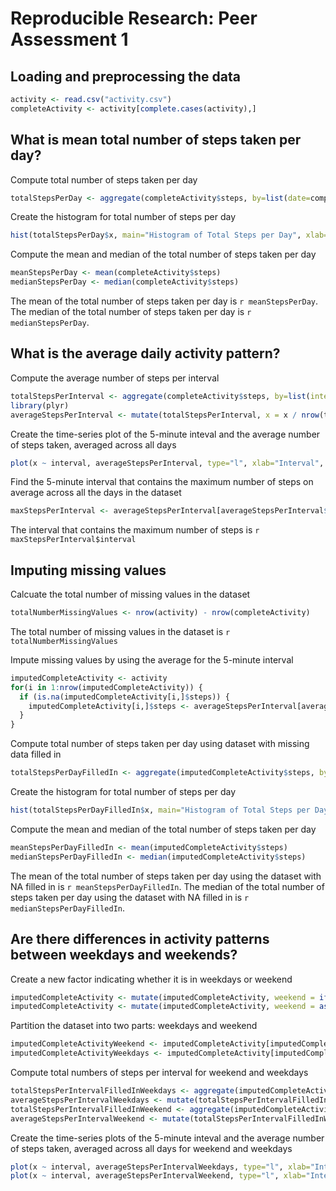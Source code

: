 # Reproducible Research: Peer Assessment 1 #

## Loading and preprocessing the data ##

```r
activity <- read.csv("activity.csv")
completeActivity <- activity[complete.cases(activity),]
```

## What is mean total number of steps taken per day? ##
Compute total number of steps taken per day
```r
totalStepsPerDay <- aggregate(completeActivity$steps, by=list(date=completeActivity$date), FUN=sum)
```

Create the histogram for total number of steps per day
```r
hist(totalStepsPerDay$x, main="Histogram of Total Steps per Day", xlab="Total Number of Steps per Day")
```

Compute the mean and median of the total number of steps taken per day
```r
meanStepsPerDay <- mean(completeActivity$steps)
medianStepsPerDay <- median(completeActivity$steps)
```

The mean of the total number of steps taken per day is `r meanStepsPerDay`.
The median of the total number of steps taken per day is `r medianStepsPerDay`.

## What is the average daily activity pattern? ##
Compute the average number of steps per interval
```r
totalStepsPerInterval <- aggregate(completeActivity$steps, by=list(interval=completeActivity$interval), FUN=sum)
library(plyr)
averageStepsPerInterval <- mutate(totalStepsPerInterval, x = x / nrow(totalStepsPerDay))
```

Create the time-series plot of the 5-minute inteval and the average number of steps taken, averaged across all days
```r
plot(x ~ interval, averageStepsPerInterval, type="l", xlab="Interval", ylab="Average Number of Steps", main="Time Series of the Average Number of Steps Taken")
```

Find the 5-minute interval that contains the maximum number of steps on average across all the days in the dataset
```r
maxStepsPerInterval <- averageStepsPerInterval[averageStepsPerInterval$x == max(averageStepsPerInterval$x),]
```
The interval that contains the maximum number of steps is `r maxStepsPerInterval$interval`

## Imputing missing values ##
Calcuate the total number of missing values in the dataset
```r
totalNumberMissingValues <- nrow(activity) - nrow(completeActivity)
```
The total number of missing values in the dataset is `r totalNumberMissingValues`

Impute missing values by using the average for the 5-minute interval
```r
imputedCompleteActivity <- activity
for(i in 1:nrow(imputedCompleteActivity)) {
  if (is.na(imputedCompleteActivity[i,]$steps)) {
    imputedCompleteActivity[i,]$steps <- averageStepsPerInterval[averageStepsPerInterval$interval == imputedCompleteActivity[i,]$interval,]$x
  }
}
```

Compute total number of steps taken per day using dataset with missing data filled in
```r
totalStepsPerDayFilledIn <- aggregate(imputedCompleteActivity$steps, by=list(date=imputedCompleteActivity$date), FUN=sum)
```

Create the histogram for total number of steps per day
```r
hist(totalStepsPerDayFilledIn$x, main="Histogram of Total Steps per Day with Missing Values Filled In", xlab="Total Number of Steps per Day")
```

Compute the mean and median of the total number of steps taken per day
```r
meanStepsPerDayFilledIn <- mean(imputedCompleteActivity$steps)
medianStepsPerDayFilledIn <- median(imputedCompleteActivity$steps)
```

The mean of the total number of steps taken per day using the dataset with NA filled in is `r meanStepsPerDayFilledIn`.
The median of the total number of steps taken per day using the dataset with NA filled in is `r medianStepsPerDayFilledIn`.

## Are there differences in activity patterns between weekdays and weekends? ##
Create a new factor indicating whether it is in weekdays or weekend
```r
imputedCompleteActivity <- mutate(imputedCompleteActivity, weekend = ifelse(weekdays(as.Date(imputedCompleteActivity$date)) %in% c("Saturday","Sunday"),"weekend", "weekdays"))
imputedCompleteActivity <- mutate(imputedCompleteActivity, weekend = as.factor(weekend))
```

Partition the dataset into two parts: weekdays and weekend
```r
imputedCompleteActivityWeekend <- imputedCompleteActivity[imputedCompleteActivity$weekend=="weekend",]
imputedCompleteActivityWeekdays <- imputedCompleteActivity[imputedCompleteActivity$weekend=="weekdays",]
```

Compute total numbers of steps per interval for weekend and weekdays
```r
totalStepsPerIntervalFilledInWeekdays <- aggregate(imputedCompleteActivityWeekdays$steps, by=list(interval=imputedCompleteActivityWeekdays$interval), FUN=sum)
averageStepsPerIntervalWeekdays <- mutate(totalStepsPerIntervalFilledInWeekdays, x = x / nrow(imputedCompleteActivityWeekdays))
totalStepsPerIntervalFilledInWeekend <- aggregate(imputedCompleteActivityWeekend$steps, by=list(interval=imputedCompleteActivityWeekend$interval), FUN=sum)
averageStepsPerIntervalWeekend <- mutate(totalStepsPerIntervalFilledInWeekend, x = x / nrow(imputedCompleteActivityWeekend))
```

Create the time-series plots of the 5-minute inteval and the average number of steps taken, averaged across all days for weekend and weekdays
```r
plot(x ~ interval, averageStepsPerIntervalWeekdays, type="l", xlab="Interval", ylab="Average Number of Steps", main="Time Series of the Average Number of Steps Taken for Weekdays")
plot(x ~ interval, averageStepsPerIntervalWeekend, type="l", xlab="Interval", ylab="Average Number of Steps", main="Time Series of the Average Number of Steps Taken for Weekend")

```